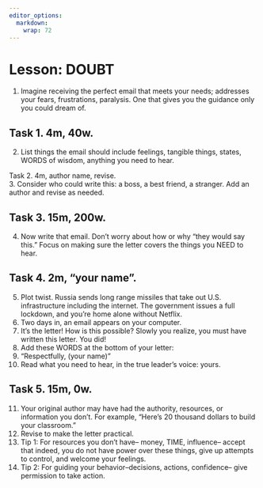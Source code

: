 ---
editor_options: 
  markdown: 
    wrap: 72
---

# Lesson: DOUBT

1.  Imagine receiving the perfect email that meets your needs; addresses
    your fears, frustrations, paralysis. One that gives you the guidance
    only you could dream of.

## Task 1. 4m, 40w.

2.  List things the email should include feelings, tangible things,
    states, WORDS of wisdom, anything you need to hear.

Task 2. 4m, author name, revise.\
3. Consider who could write this: a boss, a best friend, a stranger. Add
an author and revise as needed.

## Task 3. 15m, 200w.

4.  Now write that email. Don't worry about how or why "they would say
    this." Focus on making sure the letter covers the things you NEED to
    hear.

## Task 4. 2m, "your name".

5.  Plot twist. Russia sends long range missiles that take out U.S.
    infrastructure including the internet. The government issues a full
    lockdown, and you're home alone without Netflix.\
6.  Two days in, an email appears on your computer.
7.  It's the letter! How is this possible? Slowly you realize, you must
    have written this letter. You did!
8.  Add these WORDS at the bottom of your letter:
9.  "Respectfully, (your name)"
10. Read what you need to hear, in the true leader's voice: yours.

## Task 5. 15m, 0w.

11. Your original author may have had the authority, resources, or
    information you don't. For example, "Here's 20 thousand dollars to
    build your classroom."
12. Revise to make the letter practical.
13. Tip 1: For resources you don't have-- money, TIME, influence--
    accept that indeed, you do not have power over these things, give up
    attempts to control, and welcome your feelings.
14. Tip 2: For guiding your behavior--decisions, actions, confidence--
    give permission to take action.
